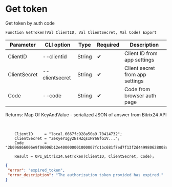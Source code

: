 ﻿---
sidebar_position: 2
---


# Get token
 Get token by auth code



`Function GetToken(Val ClientID, Val ClientSecret, Val Code) Export`

  | Parameter | CLI option | Type | Required | Description |
  |-|-|-|-|-|
  | ClientID | --clientid | String | &#x2714; | Client ID from app settings |
  | ClientSecret | --clientsecret | String | &#x2714; | Client secret from app settings |
  | Code | --code | String | &#x2714; | Code from browser auth page |

  
  Returns:  Map Of KeyAndValue - serialized JSON of answer from Bitrix24 API

<br/>




```bsl title="Code example"
    ClientID     = "local.6667fc928a50a9.70414732";
    ClientSecret = "ZeKyeYIgy2NsHZqsIHY6GfG1V...";
    Code         = "2b096866006e9f06006b12e400000001000007fc1bc681f7ed7f13f2d449980628008c";

    Result = OPI_Bitrix24.GetToken(ClientID, ClientSecret, Code);
```
 



```json title="Result"
{
 "error": "expired_token",
 "error_description": "The authorization token provided has expired."
}
```
